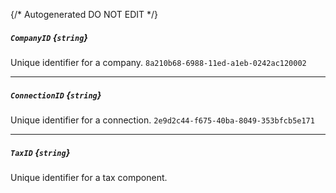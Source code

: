 {/* Autogenerated DO NOT EDIT  */}
##### `CompanyID` *{`string`}*
Unique identifier for a company.
`8a210b68-6988-11ed-a1eb-0242ac120002`

---
##### `ConnectionID` *{`string`}*
Unique identifier for a connection.
`2e9d2c44-f675-40ba-8049-353bfcb5e171`

---
##### `TaxID` *{`string`}*
Unique identifier for a tax component.

